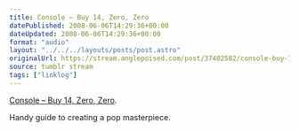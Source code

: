 ```yaml
---
title: Console – Buy 14, Zero, Zero
datePublished: 2008-06-06T14:29:36+00:00
dateUpdated: 2008-06-06T14:29:36+00:00
format: "audio"
layout: "../../../layouts/posts/post.astro"
originalUrl: https://stream.anglepoised.com/post/37402582/console-buy-14-zero-zero-handy-guide-to
source: tumblr stream
tags: ["linklog"]
---
```



<YouTube id="https://www.youtube.com/watch?v=mX8keWRzXaE" />

[Console &#8211; Buy 14, Zero, Zero][1].

Handy guide to creating a pop masterpiece.

[1]: https://www.youtube.com/watch?v=mX8keWRzXaE
[2]: http://www.console.li/
